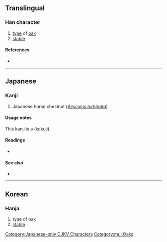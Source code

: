 {{character info/new}}
{{also|杤}}
==Translingual==

===Han character===
{{Han char|rn=75|rad=木|as=05|sn=9|four=|canj=DHMS|ids=⿰木⿸𠂆万, ⿰木厉}}

# [[type]] of [[oak]]
# [[stable]]

====References====
* {{Han ref|kx=0521.121|dkj=14687|hdz=21185.041|uh=6803|ud=26627}}

[[Category:Japanese-only CJKV Characters]]

[[Category:mul:Oaks]]

----

==Japanese==

===Kanji===
{{ja-kanji|grade=|rs=木05}}

# Japanese horse chestnut (''[[w:Aesculus turbinata|Aesculus turbinata]]'')

====Usage notes====
This kanji is a {{l/ja|国字}} (kokuji).
====Readings====
* {{ja-readings|on=|kun=[[とち]] (tochi)}}
====See also====
* {{ja-l|橡}}

----

==Korean==

===Hanja===
{{ko-hanja|hangeul=[[회]]|eumhun=|rv=hoe|mr=hoe|y=hoy}}

# type of oak
# [[stable]]